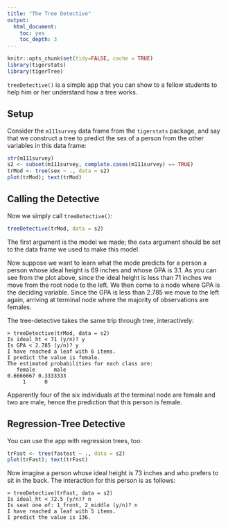 ```yaml
---
title: "The Tree Detective"
output:
  html_document:
    toc: yes
    toc_depth: 3
---
```


```r
knitr::opts_chunk$set(tidy=FALSE, cache = TRUE)
library(tigerstats)
library(tigerTree)
```

`treeDetective()` is a simple app that you can show to a fellow students to help him or her understand how a tree works.

## Setup

Consider the `m111survey` data frame from the `tigerstats` package, and say that we construct a tree to predict the sex of a person from the other variables in this data frame:

```r
str(m111survey)
s2 <- subset(m111survey, complete.cases(m111survey) == TRUE)
trMod <- tree(sex ~ ., data = s2)
plot(trMod); text(trMod)
```

## Calling the Detective

Now we simply call `treeDetective()`:

```r
treeDetective(trMod, data = s2)
```

The first argument is the model we made; the `data` argument should be set to the data frame we used to make this model.

Now suppose we want to learn what the mode predicts for a person a person whose ideal height is 69 inches and whose GPA is 3.1.  As you can see from the plot above, since the ideal height is less than 71 inches we move from the root node to the left.  We then come to a node where GPA is the deciding variable.  Since the GPA is less than 2.785 we move to the left again, arriving at terminal node where the majority of observations are females.

The tree-detective takes the same trip through tree, interactively:

```
> treeDetective(trMod, data = s2)
Is ideal_ht < 71 (y/n)? y
Is GPA < 2.785 (y/n)? y
I have reached a leaf with 6 items.
I predict the value is female.
The estimated probabilities for each class are:
   female      male 
0.6666667 0.3333333 
     1      0 
```

Apparently four of the six individuals at the terminal node are female and two are male, hence the prediction that this person is female.

## Regression-Tree Detective

You can use the app with regression trees, too:

```r
trFast <- tree(fastest ~ ., data = s2)
plot(trFast); text(trFast)
```

Now imagine a person whose ideal height is 73 inches and who prefers to sit in the back.  The interaction for this person is as follows:

```
> treeDetective(trFast, data = s2)
Is ideal_ht < 72.5 (y/n)? n
Is seat one of: 1_front, 2_middle (y/n)? n
I have reached a leaf with 5 items.
I predict the value is 136.
```





